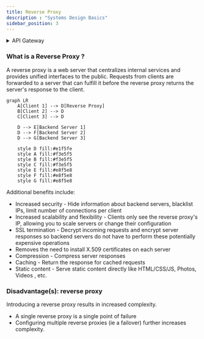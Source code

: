 ```yaml
---
title: Reverse Proxy
description : "Systems Design Basics"
sidebar_position: 3
---
```


<details>
<summary>API Gateway</summary>

API Gateway is a design pattern that aggregates multiple microservice APIs into a single entry point, simplifying external access and enforcing security policies.
Key features of an API Gateway include:
- **Request routing:** Directs incoming requests to the appropriate microservice based on the request URL or parameters.
- **Security:** Enforces authentication, authorization, and rate limiting policies to protect microservices from unauthorized access and abuse.
- **Protocol translation:** Translates incoming requests from external clients to the appropriate protocol and message format used by microservices.
- **Aggregation:** Combines multiple microservice responses into a single response to fulfill complex client requests.
- **Monitoring and logging:** Provides centralized monitoring and logging capabilities to track API usage and performance.
- **Caching:** Caches responses from microservices to improve response times and reduce load on backend services.
API Gateways are commonly implemented using technologies like NGINX, Kong, Apigee, and AWS API Gateway.
</details>

### What is a Reverse Proxy ?
A reverse proxy is a web server that centralizes internal services and provides unified interfaces to the public. Requests from clients are forwarded to a server that can fulfill it before the reverse proxy returns the server's response to the client.

```mermaid
graph LR
    A[Client 1] --> D[Reverse Proxy]
    B[Client 2] --> D
    C[Client 3] --> D
    
    D --> E[Backend Server 1]
    D --> F[Backend Server 2]
    D --> G[Backend Server 3]
    
    style D fill:#e1f5fe
    style A fill:#f3e5f5
    style B fill:#f3e5f5
    style C fill:#f3e5f5
    style E fill:#e8f5e8
    style F fill:#e8f5e8
    style G fill:#e8f5e8
```

Additional benefits include:

- Increased security - Hide information about backend servers, blacklist IPs, limit number of connections per client
- Increased scalability and flexibility - Clients only see the reverse proxy's IP, allowing you to scale servers or change their configuration
- SSL termination - Decrypt incoming requests and encrypt server responses so backend servers do not have to perform these potentially expensive operations
- Removes the need to install X.509 certificates on each server
- Compression - Compress server responses
- Caching - Return the response for cached requests
- Static content - Serve static content directly like HTML/CSS/JS, Photos, Videos , etc.



### Disadvantage(s): reverse proxy
Introducing a reverse proxy results in increased complexity.
- A single reverse proxy is a single point of failure
- Configuring multiple reverse proxies (ie a failover) further increases complexity.

